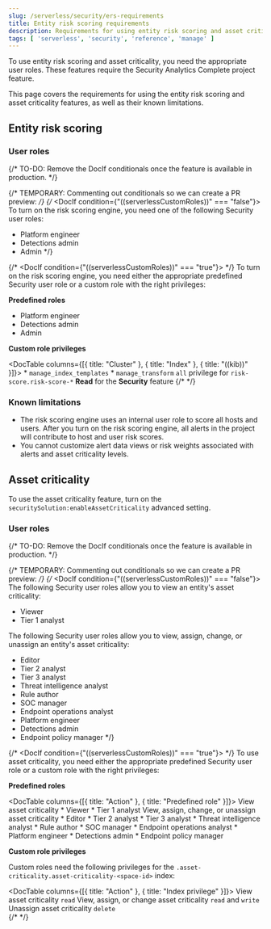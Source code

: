 ```yaml
---
slug: /serverless/security/ers-requirements
title: Entity risk scoring requirements
description: Requirements for using entity risk scoring and asset criticality.
tags: [ 'serverless', 'security', 'reference', 'manage' ]
---
```


To use entity risk scoring and asset criticality, you need the appropriate user roles. These features require the Security Analytics Complete <DocLink slug="/serverless/elasticsearch/manage-project">project feature</DocLink>.

This page covers the requirements for using the entity risk scoring and asset criticality features, as well as their known limitations.

## Entity risk scoring

### User roles

{/* TO-DO: Remove the DocIf conditionals once the feature is available in production. */}

{/* TEMPORARY: Commenting out conditionals so we can create a PR preview: */}
{/* <DocIf condition={"((serverlessCustomRoles))" === "false"}>
To turn on the risk scoring engine, you need one of the following <DocLink slug="/serverless/general/assign-user-roles" section="security">Security user roles</DocLink>:

* Platform engineer
* Detections admin
* Admin
</DocIf> */}

{/* <DocIf condition={"((serverlessCustomRoles))" === "true"}> */}
To turn on the risk scoring engine, you need either the appropriate <DocLink slug="/serverless/general/assign-user-roles">predefined Security user role</DocLink> or a <DocLink slug="/serverless/custom-roles">custom role</DocLink> with the right privileges:

**Predefined roles**

* Platform engineer
* Detections admin
* Admin

**Custom role privileges**

<DocTable columns={[{ title: "Cluster" }, { title: "Index" }, { title: "((kib))" }]}>
    <DocRow>
        <DocCell>
            * `manage_index_templates`
            * `manage_transform`
        </DocCell>
        <DocCell>`all` privilege for `risk-score.risk-score-*`</DocCell>
        <DocCell>**Read** for the **Security** feature</DocCell>
    </DocRow>
</DocTable>
{/* </DocIf> */}

### Known limitations

* The risk scoring engine uses an internal user role to score all hosts and users. After you turn on the risk scoring engine, all alerts in the project will contribute to host and user risk scores.
* You cannot customize alert data views or risk weights associated with alerts and asset criticality levels.

## Asset criticality

To use the asset criticality feature, turn on the `securitySolution:enableAssetCriticality` <DocLink slug="/serverless/security/advanced-settings" section="enable-asset-criticality-workflows" >advanced setting</DocLink>.

### User roles

{/* TO-DO: Remove the DocIf conditionals once the feature is available in production. */}

{/* TEMPORARY: Commenting out conditionals so we can create a PR preview: */}
{/* <DocIf condition={"((serverlessCustomRoles))" === "false"}>
The following <DocLink slug="/serverless/general/assign-user-roles" section="security">Security user roles</DocLink> allow you to view an entity's asset criticality:

* Viewer
* Tier 1 analyst

The following Security user roles allow you to view, assign, change, or unassign an entity's asset criticality:

* Editor
* Tier 2 analyst
* Tier 3 analyst
* Threat intelligence analyst
* Rule author
* SOC manager
* Endpoint operations analyst
* Platform engineer
* Detections admin
* Endpoint policy manager
</DocIf> */}

{/* <DocIf condition={"((serverlessCustomRoles))" === "true"}> */}
To use asset criticality, you need either the appropriate <DocLink slug="/serverless/general/assign-user-roles">predefined Security user role</DocLink> or a <DocLink slug="/serverless/custom-roles">custom role</DocLink> with the right privileges:

**Predefined roles**

<DocTable columns={[{ title: "Action" }, { title: "Predefined role" }]}>
    <DocRow>
        <DocCell>View asset criticality</DocCell>
        <DocCell>
            * Viewer
            * Tier 1 analyst
        </DocCell>
    </DocRow>
    <DocRow>
        <DocCell>View, assign, change, or unassign asset criticality</DocCell>
        <DocCell>
            * Editor
            * Tier 2 analyst
            * Tier 3 analyst
            * Threat intelligence analyst
            * Rule author
            * SOC manager
            * Endpoint operations analyst
            * Platform engineer
            * Detections admin
            * Endpoint policy manager
        </DocCell>
    </DocRow>
</DocTable>

**Custom role privileges**

Custom roles need the following privileges for the `.asset-criticality.asset-criticality-<space-id>` index:

<DocTable columns={[{ title: "Action" }, { title: "Index privilege" }]}>
    <DocRow>
        <DocCell>View asset criticality</DocCell>
        <DocCell>`read`</DocCell>
    </DocRow>
    <DocRow>
        <DocCell>View, assign, or change asset criticality</DocCell>
        <DocCell>`read` and `write`</DocCell>
    </DocRow>
    <DocRow>
        <DocCell>Unassign asset criticality</DocCell>
        <DocCell>`delete`</DocCell>
    </DocRow>    
</DocTable>
{/* </DocIf> */}